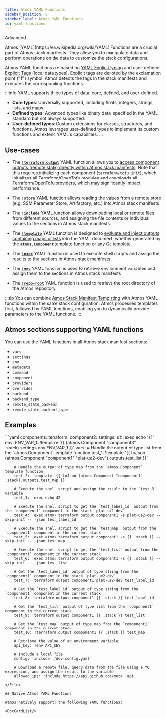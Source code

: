```yaml
---
title: Atmos YAML Functions
sidebar_position: 8
sidebar_label: Atmos YAML Functions
id: yaml-functions
---
```




<PillBox>Advanced</PillBox>

<Intro>
    Atmos [YAML](https://en.wikipedia.org/wiki/YAML) Functions are a crucial part of Atmos stack manifests. They allow
    you to manipulate data and perform operations on the data to customize the stack configurations.
</Intro>

Atmos YAML functions are based on [YAML Explicit typing](https://yaml.org/spec/1.2.2/)
and user-defined [Explicit Tags](https://yaml.org/spec/1.2.2/#tags) (local data types).
Explicit tags are denoted by the exclamation point (__"!"__) symbol.
Atmos detects the tags in the stack manifests and executes the corresponding functions.

:::info
YAML supports three types of data: core, defined, and user-defined.

- **Core types**: Universally supported, including floats, integers, strings, lists, and maps.
- **Defined types**: Advanced types like binary data, specified in the YAML standard but not always supported.
- **User-defined types**: Custom extensions for classes, structures, and functions. Atmos leverages user-defined types to implement its custom functions and extend YAML's capabilities.
:::

## Use-cases

 - The [__`!terraform.output`__](/core-concepts/stacks/yaml-functions/terraform.output) YAML function allows you to
   [access component outputs (remote state) directly within Atmos stack manifests](/core-concepts/share-data/remote-state).
   Note that this requires initializing each component (`terraform/tofu init`), which initializes all Terraform/OpenTofu
   modules and downloads all Terraform/OpenTofu providers, which may significantly impact performance.

 - The [__`!store`__](/core-concepts/stacks/yaml-functions/store) YAML function allows reading the values from a
   remote [store](/core-concepts/projects/configuration/stores) (e.g. SSM Parameter Store, Artifactory, etc.)
   into Atmos stack manifests

 - The [__`!include`__](/core-concepts/stacks/yaml-functions/include) YAML function allows downloading local or remote files from different sources,
   and assigning the file contents or individual values to the sections in Atmos stack manifests

 - The [__`!template`__](/core-concepts/stacks/yaml-functions/template) YAML function is designed to [evaluate and inject outputs containing maps or lists](/core-concepts/stacks/templates/functions/atmos.Component#handling-outputs-containing-maps-or-lists)
   into the YAML document, whether generated by the [__`atmos.Component`__](/core-concepts/stacks/templates/functions/atmos.Component) template function or any Go template.

 - The [__`!exec`__](/core-concepts/stacks/yaml-functions/exec) YAML function is used to execute shell scripts and assign
   the results to the sections in Atmos stack manifests

 - The [__`!env`__](/core-concepts/stacks/yaml-functions/env) YAML function is used to retrieve environment variables
   and assign them to the sections in Atmos stack manifests

 - The [__`!repo-root`__](/core-concepts/stacks/yaml-functions/repo-root) YAML function is used to retrieve the
   root directory of the Atmos repository

:::tip
You can combine [Atmos Stack Manifest Templating](/core-concepts/stacks/templates) with Atmos YAML functions within the same stack configuration.
Atmos processes templates first, followed by YAML functions, enabling you to dynamically provide parameters to the YAML functions.
:::

## Atmos sections supporting YAML functions

You can use the YAML functions in all Atmos stack manifest sections:

  - `vars`
  - `settings`
  - `env`
  - `metadata`
  - `command`
  - `component`
  - `providers`
  - `overrides`
  - `backend`
  - `backend_type`
  - `remote_state_backend`
  - `remote_state_backend_type`

## Examples

<File title="stack.yaml">
```yaml
components:
  terraform:
    component2:
      settings:
        s1: !exec echo 's1'
      env:
        ENV_VAR_1: !template '{{ (atmos.Component "component3" .stack).settings.env.ENV_VAR_1 }}'
      vars:
        # Handle the output of type list from the `atmos.Component` template function
        test_1: !template '{{ toJson (atmos.Component "component1" "plat-ue2-dev").outputs.test_list }}'

        # Handle the output of type map from the `atmos.Component` template function
        test_2: !template '{{ toJson (atmos.Component "component1" .stack).outputs.test_map }}'

        # Execute the shell script and assign the result to the `test_3` variable
        test_3: !exec echo 42

        # Execute the shell script to get the `test_label_id` output from the `component1` component in the stack `plat-ue2-dev`
        test_4: !exec atmos terraform output component1 -s plat-ue2-dev --skip-init -- -json test_label_id

        # Execute the shell script to get the `test_map` output from the `component1` component in the current stack
        test_5: !exec atmos terraform output component1 -s {{ .stack }} --skip-init -- -json test_map

        # Execute the shell script to get the `test_list` output from the `component1` component in the current stack
        test_6: !exec atmos terraform output component1 -s {{ .stack }} --skip-init -- -json test_list

        # Get the `test_label_id` output of type string from the `component1` component in the stack `plat-ue2-dev`
        test_7: !terraform.output component1 plat-ue2-dev test_label_id

        # Get the `test_label_id` output of type string from the `component1` component in the current stack
        test_8: !terraform.output component1 {{ .stack }} test_label_id

        # Get the `test_list` output of type list from the `component1` component in the current stack
        test_9: !terraform.output component1 {{ .stack }} test_list

        # Get the `test_map` output of type map from the `component1` component in the current stack
        test_10: !terraform.output component1 {{ .stack }} test_map

        # Retrieve the value of an environment variable
        api_key: !env API_KEY

        # Include a local file
        config: !include ./dev-config.yaml

        # Download a remote file, query data from the file using a YQ expression, and assign the result to the variable
        allowed_ips: !include https://api.github.com/meta .api
```
</File>

## Native Atmos YAML Functions

Atmos natively supports the following YAML functions:

<DocCardList/>
